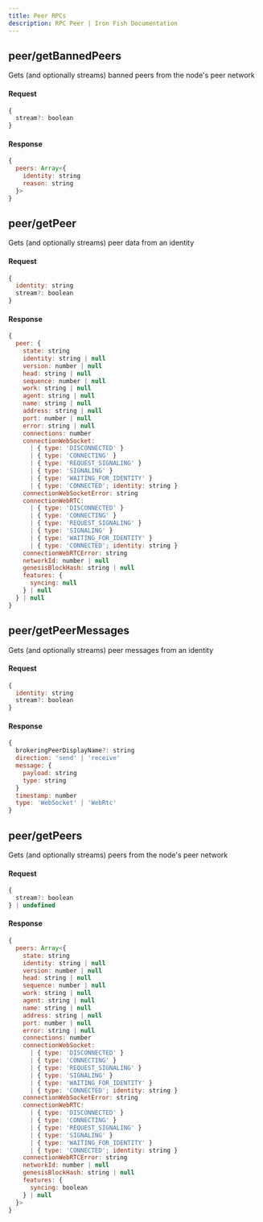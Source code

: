 ```yaml
---
title: Peer RPCs
description: RPC Peer | Iron Fish Documentation
---
```


## peer/getBannedPeers

Gets (and optionally streams) banned peers from the node's peer network

#### Request

```js
{
  stream?: boolean
}
```

#### Response

```js
{
  peers: Array<{
    identity: string
    reason: string
  }>
}
```

## peer/getPeer

Gets (and optionally streams) peer data from an identity

#### Request

```js
{
  identity: string
  stream?: boolean
}
```

#### Response

```js
{
  peer: {
    state: string
    identity: string | null
    version: number | null
    head: string | null
    sequence: number | null
    work: string | null
    agent: string | null
    name: string | null
    address: string | null
    port: number | null
    error: string | null
    connections: number
    connectionWebSocket:
      | { type: 'DISCONNECTED' }
      | { type: 'CONNECTING' }
      | { type: 'REQUEST_SIGNALING' }
      | { type: 'SIGNALING' }
      | { type: 'WAITING_FOR_IDENTITY' }
      | { type: 'CONNECTED'; identity: string }
    connectionWebSocketError: string
    connectionWebRTC:
      | { type: 'DISCONNECTED' }
      | { type: 'CONNECTING' }
      | { type: 'REQUEST_SIGNALING' }
      | { type: 'SIGNALING' }
      | { type: 'WAITING_FOR_IDENTITY' }
      | { type: 'CONNECTED'; identity: string }
    connectionWebRTCError: string
    networkId: number | null
    genesisBlockHash: string | null
    features: {
      syncing: null
    } | null
  } | null
}
```

## peer/getPeerMessages

Gets (and optionally streams) peer messages from an identity

#### Request

```js
{
  identity: string
  stream?: boolean
}
```

#### Response

```js
{
  brokeringPeerDisplayName?: string
  direction: 'send' | 'receive'
  message: {
    payload: string
    type: string
  }
  timestamp: number
  type: 'WebSocket' | 'WebRtc'
}
```

## peer/getPeers

Gets (and optionally streams) peers from the node's peer network

#### Request

```js
{
  stream?: boolean
} | undefined
```

#### Response

```js
{
  peers: Array<{
    state: string
    identity: string | null
    version: number | null
    head: string | null
    sequence: number | null
    work: string | null
    agent: string | null
    name: string | null
    address: string | null
    port: number | null
    error: string | null
    connections: number
    connectionWebSocket:
      | { type: 'DISCONNECTED' }
      | { type: 'CONNECTING' }
      | { type: 'REQUEST_SIGNALING' }
      | { type: 'SIGNALING' }
      | { type: 'WAITING_FOR_IDENTITY' }
      | { type: 'CONNECTED'; identity: string }
    connectionWebSocketError: string
    connectionWebRTC:
      | { type: 'DISCONNECTED' }
      | { type: 'CONNECTING' }
      | { type: 'REQUEST_SIGNALING' }
      | { type: 'SIGNALING' }
      | { type: 'WAITING_FOR_IDENTITY' }
      | { type: 'CONNECTED'; identity: string }
    connectionWebRTCError: string
    networkId: number | null
    genesisBlockHash: string | null
    features: {
      syncing: boolean
    } | null
  }>
}
```

